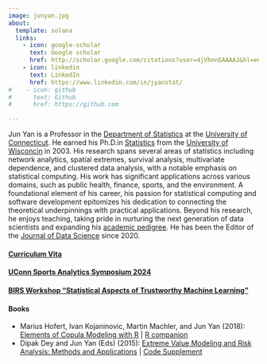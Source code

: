 ```yaml
---
image: junyan.jpg
about:
  template: solana
  links:
    - icon: google-scholar
      text: Google scholar
      href: http://scholar.google.com/citations?user=4jVhnnEAAAAJ&hl=en
    - icon: linkedin
      text: LinkedIn
      href: https://www.linkedin.com/in/jyanstat/
#    - icon: github
#      text: Github
#      href: https://github.com

---
```


Jun Yan is a Professor in the [Department of
Statistics](https://statistics.uconn.edu) at the [University of
Connecticut](https://uconn.edu). He earned his Ph.D.in
[Statistics](https://stat.wisc.edu)
from the [University of Wisconcin](https://wisc.edu) in 2003.
His research spans several areas of statistics including network
analytics, spatial extremes, survival analysis, multivariate
dependence, and clustered data analysis, with a notable emphasis on
statistical computing. His work has significant applications across
various domains, such as public health, finance, sports, and
the environment. A foundational element of his career, his passion for
statistical computing and software development epitomizes his
dedication to connecting the theoretical underpinnings with practical
applications. Beyond his research, he enjoys teaching, taking pride in
nurturing the next generation of data scientists and expanding his
[academic
pedigree](http://genealogy.math.ndsu.nodak.edu/id.php?id=80020&fChrono=1).
He has been the Editor of the [Journal of Data
Science](https://jds-online.org) since 2020.


#### [Curriculum Vita](jyanCV.pdf)

#### [UConn Sports Analytics Symposium 2024](https://statds.org/events/ucsas2024/)

#### [BIRS Workshop "Statistical Aspects of Trustworthy Machine Learning"](https://workshops.birs.ca/events/24w5284)

#### Books

* Marius Hofert, Ivan Kojaninovic, Martin Machler, and Jun Yan (2018): [Elements
  of Copula Modeling with
  R](https://link.springer.com/book/10.1007/978-3-319-89635-9)
  | [R companion](http://copula.r-forge.r-project.org/book/)
* Dipak Dey and Jun Yan (Eds) (2015): [Extreme Value Modeling and Risk Analysis:
  Methods and
  Applications](https://www.taylorfrancis.com/books/edit/10.1201/b19721/)
  | [Code Supplement](http://merlot.stat.uconn.edu/~jyan/evrisk)


